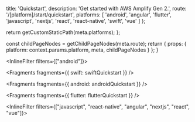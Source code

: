 

  title: 'Quickstart',
  description: 'Get started with AWS Amplify Gen 2.',
  route: '/[platform]/start/quickstart',
  platforms: [
    'android',
    'angular',
    'flutter',
    'javascript',
    'nextjs',
    'react',
    'react-native',
    'swift',
    'vue'
  ]
};

  return getCustomStaticPath(meta.platforms);
};

  const childPageNodes = getChildPageNodes(meta.route);
  return {
    props: {
      platform: context.params.platform,
      meta,
      childPageNodes
    }
  };
}

<InlineFilter filters={["android"]}>
</InlineFilter>


<Fragments fragments={{ swift: swiftQuickstart }} />


<Fragments fragments={{ android: androidQuickstart }} />


<Fragments fragments={{ flutter: flutterQuickstart }} />

<InlineFilter filters={["javascript",  "react-native", "angular", "nextjs", "react", "vue"]}>
<Overview childPageNodes={props.childPageNodes} />
</InlineFilter>


